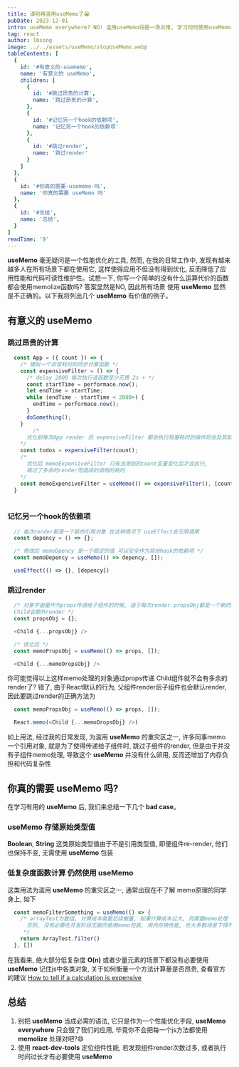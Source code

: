```yaml
---
title: 请别再滥用useMemo了😭
pubDate: 2023-12-01
intro: useMemo everywhere? NO! 滥用useMemo将是一场灾难, 学习何时使用useMemo才是有意义的
tag: react
author: lbsong
image: ../../assets/useMemo/stopUseMemo.webp
tableContents: [
  {
    id: '#有意义的-usememo',
    name: '有意义的 useMemo',
    children: [
      {
        id: '#跳过昂贵的计算',
        name: '跳过昂贵的计算',
      },
      {
        id: '#记忆另一个hook的依赖项',
        name: '记忆另一个hook的依赖项'
      },
      {
        id: '#跳过render',
        name: '跳过render'
      }
    ]
  },
  {
    id: '#你真的需要-usememo-吗',
    name: '你真的需要 useMemo 吗'
  },
  {
    id: '#总结',
    name: '总结',
  }
]
readTime: '9'
---
```


**useMemo** 毫无疑问是一个性能优化的工具, 然而, 在我的日常工作中, 发现有越来越多人在所有场景下都在使用它,
这样使得应用不但没有得到优化, 反而降低了应用性能和代码可读性维护性。试想一下, 你写一个简单的没有什么运算代价的函数都会使用memolize函数吗? 答案显然是NO, 因此所有场景 使用 **useMemo**
显然是不正确的。以下我将列出几个 **useMemo** 有价值的例子。

## 有意义的 useMemo

### 跳过昂贵的计算

```javascript
  const App = ({ count }) => {
    /* 模拟一个非常耗时的同步计算函数 */
    const expensiveFilter = () => {
      /* delay 2000 每次执行该函数至少花费 2s + */
      const startTime = performace.now();
      let endTime = startTime;
      while (endTime - startTime < 2000>) {
        endTime = performace.now();
      }
      doSomething();
    }
        /* 
      优化前每次App render 后 expensiveFilter 都会执行阻塞耗时的操作将会及其影响性能
    */
    const todos = expensiveFilter(count);
    /* 
      优化后 memoExpensiveFilter 只有当用到的count变量变化后才会执行,
      跳过了多余的render而造成的调用的耗时
    */
    const memoExpensiveFilter = useMemo(() => expensiveFilter(), [count]);
  }
  
```

### 记忆另一个hook的依赖项

```javascript
  // 每次render都是一个新的引用对象 在这种情况下 useEffect会无限调用
  const depency = () => {};

  /* 修改后 memoDpency 是一个稳定的值 可以安全作为其他hook的依赖项 */
  const memoDepency = useMemo(() => depency, []);

  useEffect(() => {}, [depency])
```

### 跳过render

```javascript
  /* 对象字面量作为props传递给子组件的时候, 由于每次render propsObj都是一个新的引用,
  Child会额外render */
  const propsObj = {};

  <Child {...propsObj} />

  /* 优化后 */
  const memoPropsObj = useMemo(() => props, []);

  <Child {...memoOropsObj} /> 
```

你可能觉得以上这样memo处理的对象通过props传递 Child组件就不会有多余的render了? 错了, 由于React默认的行为,
父组件render后子组件也会默认render, 因此要跳过render的正确方法为

```javascript
  const memoPropsObj = useMemo(() => props, []);

  React.memo(<Child {...memoOropsObj} />)
```

如上用法, 经过我的日常发现, 为滥用 **useMemo** 的重灾区之一, 许多同事memo一个引用对象, 就是为了使得传递给子组件时,
跳过子组件的render, 但是由于并没有子组件memo处理, 导致这个 **useMemo** 并没有什么卵用, 反而还增加了内存负担和代码复杂性

## 你真的需要 useMemo 吗?

在学习有用的 **useMemo** 后, 我们来总结一下几个 **bad case**。

### useMemo 存储原始类型值

**Boolean**, **String** 这类原始类型值由于不是引用类型值, 即便组件re-render, 他们也保持不变, 无需使用 **useMemo** 包装

### 低复杂度函数计算 仍然使用 useMemo

这类用法为滥用 **useMemo** 的重灾区之一, 通常出现在不了解 memo原理的同学身上, 如下

```javascript
  const memoFilterSomething = useMemo(() => {
    /* arrayTest为数组, 计算成本需要后续衡量, 如果计算成本过大, 则需要memo处理
      否则, 没有必要在开发阶段无脑的使用memo包装, 用内存换性能, 在大多数场景下得不偿失
     */
    return ArrayTest.filter()
  }, [])
```

在我看来, 绝大部分低复杂度 **O(n)** 或者少量元素的场景下都没有必要使用 **useMemo** 记住js中各类对象, 关于如何衡量一个方法计算量是否昂贵,
查看官方的建议 [How to tell if a calculation is expensive](https://react.dev/reference/react/useMemo#skipping-expensive-recalculations)

## 总结
1. 别把 **useMemo** 当成必需的语法, 它只是作为一个性能优化手段, **useMemo everywhere** 只会毁了我们的应用, 毕竟你不会把每一个js方法都使用 **memolize** 处理对吧?😄
2. 使用 **react-dev-tools** 定位组件性能, 若发现组件render次数过多, 或者执行时间过长才有必要使用 **useMemo**


